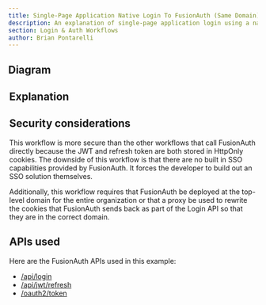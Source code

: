 ```yaml
---
title: Single-Page Application Native Login To FusionAuth (Same Domain) With JWTs And Refresh Tokens
description: An explanation of single-page application login using a native login form that submits directly to FusionAuth on the same domain with server-side sessions with refresh tokens in cookies
section: Login & Auth Workflows
author: Brian Pontarelli
---
```


<Intro/>

## Diagram

<Legend/>

<Diagram/>

## Explanation

<OrderedList>
  <Step1/>
  <Step2/>
  <Step3/>
  <Step4/>
  <Step5/>
  <Step6/>
  <Step7/>
  <Step8/>
  <Step9/>
  <Step10/>
  <Step11/>
  <Step12/>
  <Step13/>
  <Step14/>
  <Step15/>
  <Step16/>
  <Step17/>
  <Step18/>
</OrderedList>

## Security considerations

This workflow is more secure than the other workflows that call FusionAuth directly because the JWT and refresh token are both stored in HttpOnly cookies. The downside of this workflow is that there are no built in SSO capabilities provided by FusionAuth. It forces the developer to build out an SSO solution themselves.

Additionally, this workflow requires that FusionAuth be deployed at the top-level domain for the entire organization or that a proxy be used to rewrite the cookies that FusionAuth sends back as part of the Login API so that they are in the correct domain.  

## APIs used

Here are the FusionAuth APIs used in this example:

* [/api/login](/docs/v1/tech/apis/login#authenticate-a-user)
* [/api/jwt/refresh](/docs/v1/tech/apis/jwt#refresh-a-jwt)
* [/oauth2/token](/docs/v1/tech/oauth/endpoints#refresh-token-grant-request)

